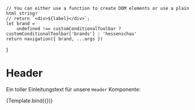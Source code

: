 

<Meta title="Komponenten/Header/Header" argTypes={{}} />

    // You can either use a function to create DOM elements or use a plain html string!
    // return `<div>${label}</div>`;
    let brand =
        undefined !== customConditionalToolbar ? customConditionalToolbar['brands'] : 'hessenschau'
    return navigation({ brand, ...args })
}

# Header

Ein toller Einleitungstext für unsere `Header` Komponente:

<Preview withToolbar>
    <Story name="Default" args={JsonData}>
        {Template.bind({})}
    </Story>
</Preview>

<ArgsTable story="Default" />
